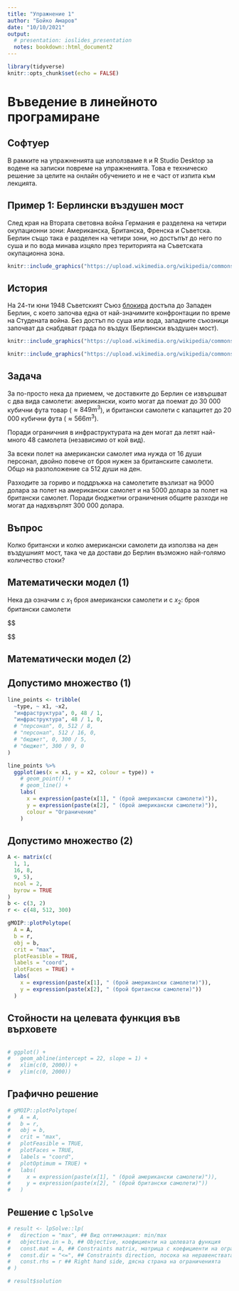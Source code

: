 ```yaml
---
title: "Упражнение 1"
author: "Бойко Амаров"
date: "10/10/2021"
output: 
  # presentation: ioslides_presentation
  notes: bookdown::html_document2
---
```


```r
library(tidyverse)
knitr::opts_chunk$set(echo = FALSE)
```

# Въведение в линейното програмиране

## Софтуер

В рамките на упражненията ще използваме `R` и R Studio Desktop за водене на
записки повреме на упражненията. Това е техническо решение за целите на онлайн 
обучението и не е част от изпита към лекцията.


## Пример 1: Берлински въздушен мост {.smaller}

След края на Втората световна война Германия е разделена на четири окупационни
зони: Американска, Британска, Френска и Съветска. Берлин също така е разделен на
четири зони, но достъпът до него по суша и по вода минава изцяло през 
територията на Съветската окупационна зона.

```r
knitr::include_graphics("https://upload.wikimedia.org/wikipedia/commons/thumb/a/a8/Deutschland_Besatzungszonen_8_Jun_1947_-_22_Apr_1949.svg/800px-Deutschland_Besatzungszonen_8_Jun_1947_-_22_Apr_1949.svg.png")
```

## История {.smaller}

На 24-ти юни 1948 Съветският Съюз
[блокира](https://en.wikipedia.org/wiki/Berlin_Blockade) достъпа до Западен
Берлин, с което започва една от най-значимите конфронтации по време на 
Студената война. Без достъп по суша или вода, западните съюзници започват да 
снабдяват града по въздух (Берлински въздушен мост).

```r
knitr::include_graphics("https://upload.wikimedia.org/wikipedia/commons/1/10/Sunderland_201_Sqn_on_Havel_during_Berlin_Airlift_1948.jpg")
```

```r
knitr::include_graphics("https://upload.wikimedia.org/wikipedia/commons/thumb/d/d8/C-54landingattemplehof.jpg/630px-C-54landingattemplehof.jpg")
```

## Задача {.smaller}

За по-просто нека да приемем, че доставките до Берлин се извършват с 
два вида самолети: американски, които могат да поемат до 30 000 кубични фута товар ($\approx 849 m^3$),
и британски самолети с капацитет до 20 000 кубични фута ($\approx 566 m^3$).

Поради ограничния в инфраструктурата на ден могат да летят най-много 48 самолета
(независимо от кой вид).

За всеки полет на американски самолет има нужда от 
16 души персонал, двойно повече от броя нужен за британските самолети. 
Общо на разположение са 512 души на ден.


Разходите за гориво и поддръжка на самолетите възлизат на 9000 долара за полет
на американски самолет и на 5000 долара за полет на британски самолет.
Поради бюджетни ограничения общите разходи не могат да надхвърлят 300 000
долара.

## Въпрос {.smaller}

Колко британски и колко американски самолети да използва на ден въздушният мост,
така че да достави до Берлин възможно най-голямо количество стоки?


## Математически модел (1) {.smaller}

Нека да означим с $x_1$ броя американски самолети и с $x_2$: броя британски 
самолети



$$

$$

## Математически модел (2)



## Допустимо множество (1)

```r

line_points <- tribble(
  ~type, ~ x1, ~x2,
  "инфраструктура", 0, 48 / 1,
  "инфраструктура", 48 / 1, 0,
  # "персонал", 0, 512 / 8,
  # "персонал", 512 / 16, 0,
  # "бюджет", 0, 300 / 5,
  # "бюджет", 300 / 9, 0
)

line_points %>%
  ggplot(aes(x = x1, y = x2, colour = type)) +
    # geom_point() +
    # geom_line() +
    labs(
      x = expression(paste(x[1], " (брой американски самолети)")),
      y = expression(paste(x[2], " (брой американски самолети)")),
      colour = "Ограничение"
    )
```

## Допустимо множество (2)

```r
A <- matrix(c(
  1, 1,
  16, 8,
  9, 5),
  ncol = 2,
  byrow = TRUE
)
b <- c(3, 2)
r <- c(48, 512, 300)
```

```r
gMOIP::plotPolytope(
  A = A, 
  b = r, 
  obj = b, 
  crit = "max", 
  plotFeasible = TRUE,
  labels = "coord",
  plotFaces = TRUE) +
  labs(
    x = expression(paste(x[1], " (брой американски самолети)")),
    y = expression(paste(x[2], " (брой британски самолети)"))
  )
```

## Стойности на целевата функция във върховете {.smaller}

```r

```

```r
# ggplot() +
#   geom_abline(intercept = 22, slope = 1) +
#   xlim(c(0, 2000)) +
#   ylim(c(0, 2000))
```

## Графично решение {.small}

```r
# gMOIP::plotPolytope(
#   A = A, 
#   b = r, 
#   obj = b, 
#   crit = "max", 
#   plotFeasible = TRUE, 
#   plotFaces = TRUE, 
#   labels = "coord",
#   plotOptimum = TRUE) +
#   labs(
#     x = expression(paste(x[1], " (брой американски самолети)")),
#     y = expression(paste(x[2], " (брой британски самолети)"))
#   )
```

## Решение с `lpSolve`

```r
# result <- lpSolve::lp(
#   direction = "max", ## Вид оптимизация: min/max
#   objective.in = b, ## Objective, коефициенти на целевата функция
#   const.mat = A, ## Constraints matrix, матрица с коефициенти на ограниченията
#   const.dir = "<=", ## Constraints direction, посока на неравенствата
#   const.rhs = r ## Right hand side, дясна страна на ограниченията
# )
```

```r
# result$solution
```

